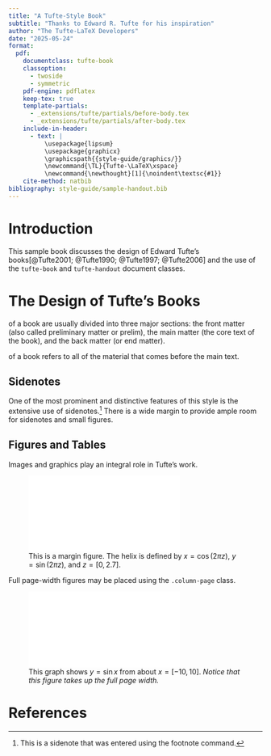 ```yaml
---
title: "A Tufte-Style Book"
subtitle: "Thanks to Edward R. Tufte for his inspiration"
author: "The Tufte-LaTeX Developers"
date: "2025-05-24"
format:
  pdf:
    documentclass: tufte-book
    classoption:
      - twoside
      - symmetric
    pdf-engine: pdflatex
    keep-tex: true
    template-partials:
      - _extensions/tufte/partials/before-body.tex
      - _extensions/tufte/partials/after-body.tex
    include-in-header:
      - text: |
          \usepackage{lipsum}
          \usepackage{graphicx}
          \graphicspath{{style-guide/graphics/}}
          \newcommand{\TL}{Tufte-\LaTeX\xspace}
          \newcommand{\newthought}[1]{\noindent\textsc{#1}}
    cite-method: natbib
bibliography: style-guide/sample-handout.bib
---
```


\frontmatter

\openepigraph{The public is more familiar with bad design than good design. It is, in effect, conditioned to prefer bad design, because that is what it lives with. The new becomes threatening, the old reassuring.}{Paul Rand}

\vfill

\openepigraph{A designer knows that he has achieved perfection not when there is nothing left to add, but when there is nothing left to take away.}{Antoine de Saint-Exupéry}

\vfill

\openepigraph{...the designer of a new system must not only be the implementor and the first large-scale user; the designer should also write the first user manual... If I had not participated fully in all these activities, literally hundreds of improvements would never have been made, because I would never have thought of them or perceived why they were important.}{Donald E. Knuth}

\maketitle

\tableofcontents
\listoffigures  
\listoftables

\mainmatter

# Introduction {.unnumbered}

This sample book discusses the design of Edward Tufte's books[@Tufte2001; @Tufte1990; @Tufte1997; @Tufte2006] and the use of the `tufte-book` and `tufte-handout` document classes.

# The Design of Tufte's Books {#ch:tufte-design}

\newthought{The pages} of a book are usually divided into three major sections: the front matter (also called preliminary matter or prelim), the main matter (the core text of the book), and the back matter (or end matter).

\newthought{The front matter} of a book refers to all of the material that comes before the main text.

## Sidenotes

One of the most prominent and distinctive features of this style is the extensive use of sidenotes.^[This is a sidenote that was entered using the footnote command.] There is a wide margin to provide ample room for sidenotes and small figures.

## Figures and Tables

Images and graphics play an integral role in Tufte's work.

::: {.marginfigure}
![This is a margin figure. The helix is defined by $x = \cos(2\pi z)$, $y = \sin(2\pi z)$, and $z = [0, 2.7]$.](style-guide/graphics/helix.pdf)
:::

Full page-width figures may be placed using the `.column-page` class.

:::: {.column-page}
![This graph shows $y = \sin x$ from about $x = [-10, 10]$. *Notice that this figure takes up the full page width.*](style-guide/graphics/sine.pdf)
::::

# References {.unnumbered}

::: {#refs}
:::